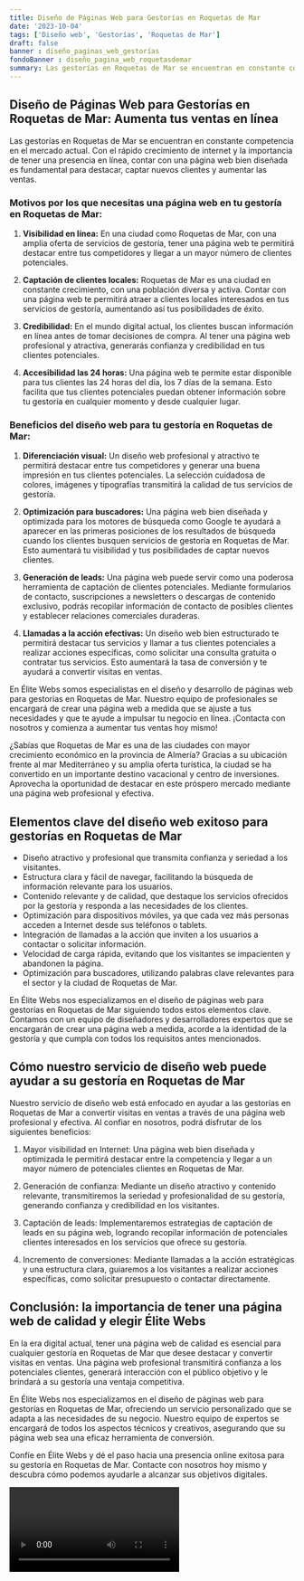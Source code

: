 ```yaml
---
title: Diseño de Páginas Web para Gestorías en Roquetas de Mar
date: '2023-10-04'
tags: ['Diseño web', 'Gestorías', 'Roquetas de Mar']
draft: false
banner : diseño_paginas_web_gestorías
fondoBanner : diseño_pagina_web_roquetasdemar
summary: Las gestorías en Roquetas de Mar se encuentran en constante competencia en el mercado actual. Con el rápido crecimiento de internet y la importancia de tener una presencia en línea, contar con una página web bien diseñada es fundamental para destacar, captar nuevos clientes y aumentar las ventas.
---
```


## Diseño de Páginas Web para Gestorías en Roquetas de Mar: Aumenta tus ventas en línea

Las gestorías en Roquetas de Mar se encuentran en constante competencia en el mercado actual. Con el rápido crecimiento de internet y la importancia de tener una presencia en línea, contar con una página web bien diseñada es fundamental para destacar, captar nuevos clientes y aumentar las ventas.

### Motivos por los que necesitas una página web en tu gestoría en Roquetas de Mar:

1. **Visibilidad en línea:** En una ciudad como Roquetas de Mar, con una amplia oferta de servicios de gestoría, tener una página web te permitirá destacar entre tus competidores y llegar a un mayor número de clientes potenciales.

2. **Captación de clientes locales:** Roquetas de Mar es una ciudad en constante crecimiento, con una población diversa y activa. Contar con una página web te permitirá atraer a clientes locales interesados en tus servicios de gestoría, aumentando así tus posibilidades de éxito.

3. **Credibilidad:** En el mundo digital actual, los clientes buscan información en línea antes de tomar decisiones de compra. Al tener una página web profesional y atractiva, generarás confianza y credibilidad en tus clientes potenciales.

4. **Accesibilidad las 24 horas:** Una página web te permite estar disponible para tus clientes las 24 horas del día, los 7 días de la semana. Esto facilita que tus clientes potenciales puedan obtener información sobre tu gestoría en cualquier momento y desde cualquier lugar.

### Beneficios del diseño web para tu gestoría en Roquetas de Mar:

1. **Diferenciación visual:** Un diseño web profesional y atractivo te permitirá destacar entre tus competidores y generar una buena impresión en tus clientes potenciales. La selección cuidadosa de colores, imágenes y tipografías transmitirá la calidad de tus servicios de gestoría.

2. **Optimización para buscadores:** Una página web bien diseñada y optimizada para los motores de búsqueda como Google te ayudará a aparecer en las primeras posiciones de los resultados de búsqueda cuando los clientes busquen servicios de gestoría en Roquetas de Mar. Esto aumentará tu visibilidad y tus posibilidades de captar nuevos clientes.

3. **Generación de leads:** Una página web puede servir como una poderosa herramienta de captación de clientes potenciales. Mediante formularios de contacto, suscripciones a newsletters o descargas de contenido exclusivo, podrás recopilar información de contacto de posibles clientes y establecer relaciones comerciales duraderas.

4. **Llamadas a la acción efectivas:** Un diseño web bien estructurado te permitirá destacar tus servicios y llamar a tus clientes potenciales a realizar acciones específicas, como solicitar una consulta gratuita o contratar tus servicios. Esto aumentará la tasa de conversión y te ayudará a convertir visitas en ventas.

En Élite Webs somos especialistas en el diseño y desarrollo de páginas web para gestorías en Roquetas de Mar. Nuestro equipo de profesionales se encargará de crear una página web a medida que se ajuste a tus necesidades y que te ayude a impulsar tu negocio en línea. ¡Contacta con nosotros y comienza a aumentar tus ventas hoy mismo!

¿Sabías que Roquetas de Mar es una de las ciudades con mayor crecimiento económico en la provincia de Almería? Gracias a su ubicación frente al mar Mediterráneo y su amplia oferta turística, la ciudad se ha convertido en un importante destino vacacional y centro de inversiones. Aprovecha la oportunidad de destacar en este próspero mercado mediante una página web profesional y efectiva.

<GifSeo />

<Cta />

## Elementos clave del diseño web exitoso para gestorías en Roquetas de Mar
- Diseño atractivo y profesional que transmita confianza y seriedad a los visitantes.
- Estructura clara y fácil de navegar, facilitando la búsqueda de información relevante para los usuarios.
- Contenido relevante y de calidad, que destaque los servicios ofrecidos por la gestoría y responda a las necesidades de los clientes.
- Optimización para dispositivos móviles, ya que cada vez más personas acceden a Internet desde sus teléfonos o tablets.
- Integración de llamadas a la acción que inviten a los usuarios a contactar o solicitar información.
- Velocidad de carga rápida, evitando que los visitantes se impacienten y abandonen la página.
- Optimización para buscadores, utilizando palabras clave relevantes para el sector y la ciudad de Roquetas de Mar.

En Élite Webs nos especializamos en el diseño de páginas web para gestorías en Roquetas de Mar siguiendo todos estos elementos clave. Contamos con un equipo de diseñadores y desarrolladores expertos que se encargarán de crear una página web a medida, acorde a la identidad de la gestoría y que cumpla con todos los requisitos antes mencionados. 

## Cómo nuestro servicio de diseño web puede ayudar a su gestoría en Roquetas de Mar
Nuestro servicio de diseño web está enfocado en ayudar a las gestorías en Roquetas de Mar a convertir visitas en ventas a través de una página web profesional y efectiva. Al confiar en nosotros, podrá disfrutar de los siguientes beneficios:

1. Mayor visibilidad en Internet: Una página web bien diseñada y optimizada le permitirá destacar entre la competencia y llegar a un mayor número de potenciales clientes en Roquetas de Mar.

2. Generación de confianza: Mediante un diseño atractivo y contenido relevante, transmitiremos la seriedad y profesionalidad de su gestoría, generando confianza y credibilidad en los visitantes.

3. Captación de leads: Implementaremos estrategias de captación de leads en su página web, logrando recopilar información de potenciales clientes interesados en los servicios que ofrece su gestoría.

4. Incremento de conversiones: Mediante llamadas a la acción estratégicas y una estructura clara, guiaremos a los visitantes a realizar acciones específicas, como solicitar presupuesto o contactar directamente.

## Conclusión: la importancia de tener una página web de calidad y elegir Élite Webs
En la era digital actual, tener una página web de calidad es esencial para cualquier gestoría en Roquetas de Mar que desee destacar y convertir visitas en ventas. Una página web profesional transmitirá confianza a los potenciales clientes, generará interacción con el público objetivo y le brindará a su gestoría una ventaja competitiva.

En Élite Webs nos especializamos en el diseño de páginas web para gestorías en Roquetas de Mar, ofreciendo un servicio personalizado que se adapta a las necesidades de su negocio. Nuestro equipo de expertos se encargará de todos los aspectos técnicos y creativos, asegurando que su página web sea una eficaz herramienta de conversión.

Confíe en Élite Webs y dé el paso hacia una presencia online exitosa para su gestoría en Roquetas de Mar. Contacte con nosotros hoy mismo y descubra cómo podemos ayudarle a alcanzar sus objetivos digitales.

<Video />

<CtaBot job='Gestorías' city='Roquetas de Mar'/>

<Gmaps query='Roquetas de Mar+españa+maps' />